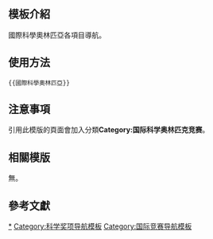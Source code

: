 <includeonly><!-- 在這裡加入模板的保護標識 --></includeonly><noinclude>{{Documentation subpage}}</noinclude>
<!-- 在本行下編輯模板說明 -->

== 模板介紹 ==

國際科學奧林匹亞各項目導航。

==使用方法==

<pre>{{國際科學奧林匹亞}}</pre>

== 注意事項 ==

引用此模版的頁面會加入分類'''Category:国际科学奥林匹克竞赛'''。

== 相關模版 ==

無。

== 參考文獻 ==

<includeonly>
<!-- 本行下加入模板的分類 -->
[[Category:国际科学奥林匹克竞赛|*]]
[[Category:科学奖项导航模板]]
[[Category:国际竞赛导航模板]]
</includeonly>